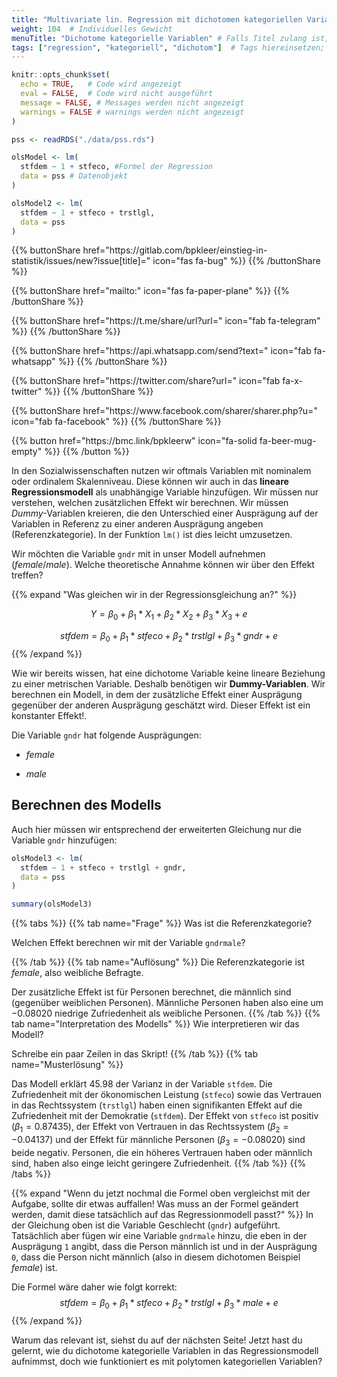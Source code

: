 ```yaml
---
title: "Multivariate lin. Regression mit dichotomen kategoriellen Variablen"  # Titel der Seite
weight: 104  # Individuelles Gewicht 
menuTitle: "Dichotome kategorielle Variablen" # Falls Titel zulang ist, hier Kurztitel
tags: ["regression", "kategoriell", "dichotom"]  # Tags hiereinsetzen; Kurzwort, was auf der Seite passsiert
---
```

```r
knitr::opts_chunk$set(
  echo = TRUE,   # Code wird angezeigt
  eval = FALSE,  # Code wird nicht ausgeführt
  message = FALSE, # Messages werden nicht angezeigt
  warnings = FALSE # warnings werden nicht angezeigt
)

pss <- readRDS("./data/pss.rds")

olsModel <- lm(
  stfdem ~ 1 + stfeco, #Formel der Regression
  data = pss # Datenobjekt
)  

olsModel2 <- lm(
  stfdem ~ 1 + stfeco + trstlgl,   
  data = pss
)      
```

{{% buttonShare href=\"https\:\/\/gitlab.com\/bpkleer\/einstieg-in-statistik\/issues\/new?issue[title]=\" icon=\"fas fa-bug\" %}} {{% /buttonShare %}} 

{{% buttonShare href=\"mailto\:\" icon=\"fas fa-paper-plane\" %}} {{% /buttonShare %}}

{{% buttonShare href=\"https\:\/\/t.me\/share\/url?url=\" icon=\"fab fa-telegram\" %}} {{% /buttonShare %}}

{{% buttonShare href=\"https\:\/\/api.whatsapp.com\/send?text=\" icon=\"fab fa-whatsapp\" %}} {{% /buttonShare %}}

{{% buttonShare href=\"https\:\/\/twitter.com\/share?url=\" icon=\"fab fa-x-twitter\" %}} {{% /buttonShare %}}

{{% buttonShare href=\"https\:\/\/www.facebook.com\/sharer\/sharer.php?u=\" icon=\"fab fa-facebook\" %}} {{% /buttonShare %}}

{{% button href=\"https\:\/\/bmc.link\/bpkleerw\" icon=\"fa-solid fa-beer-mug-empty\" %}} {{% /button %}}

In den Sozialwissenschaften nutzen wir oftmals Variablen mit nominalem oder ordinalem Skalenniveau. Diese können wir auch in das **lineare Regressionsmodell** als unabhängige Variable hinzufügen. Wir müssen nur verstehen, welchen zusätzlichen Effekt wir berechnen. Wir müssen *Dummy*-Variablen kreieren, die den Unterschied einer Ausprägung auf der Variablen in Referenz zu einer anderen Ausprägung angeben (Referenzkategorie). In der Funktion `lm()` ist dies leicht umzusetzen.

Wir möchten die Variable `gndr` mit in unser Modell aufnehmen (*female*/*male*). Welche theoretische Annahme können wir über den Effekt treffen?

{{% expand \"Was gleichen wir in der Regressionsgleichung an?\" %}}

$$Y = \beta_0 + \beta_1*X_1 + \beta_2*X_2 + \beta_3*X_3+ e$$

$$stfdem = \beta_0 + \beta_1*stfeco + \beta_2*trstlgl + \beta_3*gndr + e$$
{{% /expand %}}

Wie wir bereits wissen, hat eine dichotome Variable keine lineare Beziehung zu einer metrischen Variable. Deshalb benötigen wir **Dummy-Variablen**. Wir berechnen ein Modell, in dem der zusätzliche Effekt einer Ausprägung gegenüber der anderen Ausprägung geschätzt wird. Dieser Effekt ist ein 
konstanter Effekt!. 

Die Variable `gndr` hat folgende Ausprägungen:

- *female*

- *male*

## Berechnen des Modells
Auch hier müssen wir entsprechend der erweiterten Gleichung nur die Variable `gndr` hinzufügen:
```r
olsModel3 <- lm(
  stfdem ~ 1 + stfeco + trstlgl + gndr,   
  data = pss
)            

summary(olsModel3)
```

{{% tabs %}}
{{% tab name=\"Frage\" %}}
Was ist die Referenzkategorie? 

Welchen Effekt berechnen wir mit der Variable `gndrmale`?

{{% /tab %}}
{{% tab name=\"Auflösung\" %}}
Die Referenzkategorie ist *female*, also weibliche Befragte.

Der zusätzliche Effekt ist für Personen berechnet, die männlich sind (gegenüber weiblichen Personen). Männliche Personen haben also eine um $-0.08020$ niedrige Zufriedenheit als weibliche Personen.
{{% /tab %}}
{{% tab name=\"Interpretation des Modells\" %}}
Wie interpretieren wir das Modell?

Schreibe ein paar Zeilen in das Skript!
{{% /tab %}}
{{% tab name=\"Musterlösung\" %}}

Das Modell erklärt $45.98 %$ der Varianz in der Variable `stfdem`. Die Zufriedenheit mit der ökonomischen Leistung (`stfeco`) sowie das Vertrauen in das Rechtssystem (`trstlgl`) haben einen signifikanten Effekt auf die Zufriedenheit mit der Demokratie (`stfdem`). Der Effekt von `stfeco` ist positiv ($\beta_1 = 0.87435$), der Effekt von Vertrauen in das Rechtssystem ($\beta_2 = -0.04137$) und der Effekt für männliche Personen ($\beta_3 = -0.08020$) sind beide negativ. Personen, die ein höheres Vertrauen haben oder männlich sind, haben also einge leicht geringere Zufriedenheit. 
{{% /tab %}}
{{% /tabs %}}

{{% expand \"Wenn du jetzt nochmal die Formel oben vergleichst mit der Aufgabe, sollte dir etwas auffallen! Was muss an der Formel geändert werden, damit diese tatsächlich auf das Regressionmodell passt?\" %}}
In der Gleichung oben ist die Variable Geschlecht (`gndr`) aufgeführt. Tatsächlich aber fügen wir eine Variable `gndrmale` hinzu, die eben in der Ausprägung `1` angibt, dass die Person männlich ist und in der Ausprägung `0`, dass die Person nicht männlich (also in diesem dichotomen Beispiel *female*) ist. 

Die Formel wäre daher wie folgt korrekt:
$$stfdem = \beta_0 + \beta_1*stfeco + \beta_2*trstlgl + \beta_3*male + e$$
{{% /expand %}}

Warum das relevant ist, siehst du auf der nächsten Seite! Jetzt hast du gelernt, wie du dichotome kategorielle Variablen in das Regressionsmodell aufnimmst, doch wie funktioniert es mit polytomen kategoriellen Variablen?
